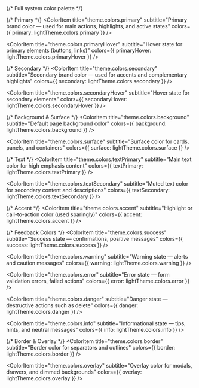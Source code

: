
<Meta title="Game Vault Colors - 01 Light Theme" />

<ColorPalette>
  {/* Full system color palette */}
  <ColorItem
    title="theme.colors"
    subtitle="Complete system color palette"
    colors={lightTheme.colors}
  />

  {/* Primary */}
  <ColorItem
    title="theme.colors.primary"
    subtitle="Primary brand color — used for main actions, highlights, and active states"
    colors={{ primary: lightTheme.colors.primary }}
  />

  <ColorItem
    title="theme.colors.primaryHover"
    subtitle="Hover state for primary elements (buttons, links)"
    colors={{ primaryHover: lightTheme.colors.primaryHover }}
  />

  {/* Secondary */}
  <ColorItem
    title="theme.colors.secondary"
    subtitle="Secondary brand color — used for accents and complementary highlights"
    colors={{ secondary: lightTheme.colors.secondary }}
  />

  <ColorItem
    title="theme.colors.secondaryHover"
    subtitle="Hover state for secondary elements"
    colors={{ secondaryHover: lightTheme.colors.secondaryHover }}
  />

  {/* Background & Surface */}
  <ColorItem
    title="theme.colors.background"
    subtitle="Default page background color"
    colors={{ background: lightTheme.colors.background }}
  />

  <ColorItem
    title="theme.colors.surface"
    subtitle="Surface color for cards, panels, and containers"
    colors={{ surface: lightTheme.colors.surface }}
  />

  {/* Text */}
  <ColorItem
    title="theme.colors.textPrimary"
    subtitle="Main text color for high emphasis content"
    colors={{ textPrimary: lightTheme.colors.textPrimary }}
  />

  <ColorItem
    title="theme.colors.textSecondary"
    subtitle="Muted text color for secondary content and descriptions"
    colors={{ textSecondary: lightTheme.colors.textSecondary }}
  />

  {/* Accent */}
  <ColorItem
    title="theme.colors.accent"
    subtitle="Highlight or call-to-action color (used sparingly)"
    colors={{ accent: lightTheme.colors.accent }}
  />

  {/* Feedback Colors */}
  <ColorItem
    title="theme.colors.success"
    subtitle="Success state — confirmations, positive messages"
    colors={{ success: lightTheme.colors.success }}
  />

  <ColorItem
    title="theme.colors.warning"
    subtitle="Warning state — alerts and caution messages"
    colors={{ warning: lightTheme.colors.warning }}
  />

  <ColorItem
    title="theme.colors.error"
    subtitle="Error state — form validation errors, failed actions"
    colors={{ error: lightTheme.colors.error }}
  />

  <ColorItem
    title="theme.colors.danger"
    subtitle="Danger state — destructive actions such as delete"
    colors={{ danger: lightTheme.colors.danger }}
  />

  <ColorItem
    title="theme.colors.info"
    subtitle="Informational state — tips, hints, and neutral messages"
    colors={{ info: lightTheme.colors.info }}
  />

  {/* Border & Overlay */}
  <ColorItem
    title="theme.colors.border"
    subtitle="Border color for separators and outlines"
    colors={{ border: lightTheme.colors.border }}
  />

  <ColorItem
    title="theme.colors.overlay"
    subtitle="Overlay color for modals, drawers, and dimmed backgrounds"
    colors={{ overlay: lightTheme.colors.overlay }}
  />
</ColorPalette>